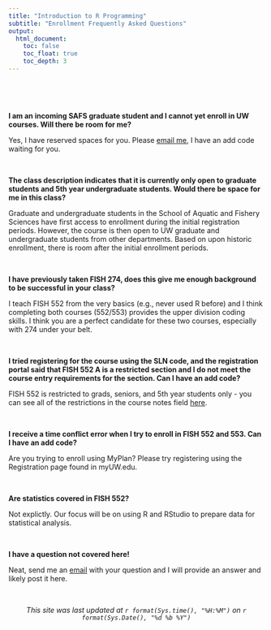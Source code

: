 ```yaml
---
title: "Introduction to R Programming"
subtitle: "Enrollment Frequently Asked Questions"
output:
  html_document:
    toc: false
    toc_float: true
    toc_depth: 3
---
```


<br>

<!-- FISH 552 IS CURRENTLY AT FULL ENROLLMENT. -->

<br>

**I am an incoming SAFS graduate student and I cannot yet enroll in UW courses. Will there be room for me?**

Yes, I have reserved spaces for you. Please [email me](mailto:kpjohns@uw.edu), I have an add code waiting for you.

<br>

**The class description indicates that it is currently only open to graduate students and 5th year undergraduate students. Would there be space for me in this class?**


Graduate and undergraduate students in the School of Aquatic and Fishery Sciences have first access to enrollment during the initial registration periods. However, the course is then open to UW graduate and undergraduate students from other departments. Based on upon historic enrollment, there is room after the initial enrollment periods. 

<br>

**I have previously taken FISH 274, does this give me enough background to be successful in your class?**

I teach FISH 552 from the very basics (e.g., never used R before) and I think completing both courses (552/553) provides the upper division coding skills. I think you are a perfect candidate for these two courses, especially with 274 under your belt.

<br>

**I tried registering for the course using the SLN code, and the registration portal said that FISH 552 A is a restricted section and I do not meet the course entry requirements for the section. Can I have an add code?**

FISH 552 is restricted to grads, seniors, and 5th year students only - you can see all of the restrictions in the course notes field [here](https://sdb.admin.uw.edu/timeschd/uwnetid/sln.asp?QTRYR=AUT+2020&SLN=15320).

<br>

**I receive a time conflict error when I try to enroll in FISH 552 and 553. Can I have an add code?**

Are you trying to enroll using MyPlan? Please try registering using the Registration page found in myUW.edu. 

<br>

**Are statistics covered in FISH 552?**

Not explictly. Our focus will be on using R and RStudio to prepare data for statistical analysis. 

<br>

**I have a question not covered here!**

Neat, send me an [email](mailto:kpjohns@uw.edu) with your question and I will provide an answer and likely post it here.


<br>

<center>*This site was last updated at `r format(Sys.time(), "%H:%M")` on `r format(Sys.Date(), "%d %b %Y")`*</center>
